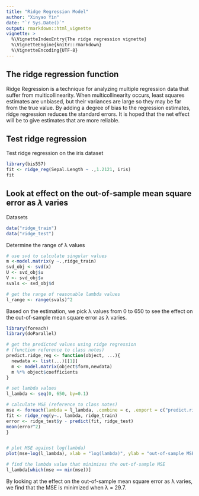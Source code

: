 ```yaml
---
title: "Ridge Regression Model"
author: "Xinyao Yin"
date: "`r Sys.Date()`"
output: rmarkdown::html_vignette
vignette: >
  %\VignetteIndexEntry{The ridge regression vignette}
  %\VignetteEngine{knitr::rmarkdown}
  %\VignetteEncoding{UTF-8}
---
```


## The ridge regression function

Ridge Regression is a technique for analyzing multiple regression data that suffer from multicollinearity. When multicollinearity occurs, least squares estimates are unbiased, but their variances are large so they may be far from the true value. By adding a degree of bias to the regression estimates, ridge regression reduces the standard errors. It is hoped that the net effect will be to give estimates that are more reliable.


## Test ridge regression 

Test ridge regression on the iris dataset 
```r
library(bis557)
fit <- ridge_reg(Sepal.Length ~ .,1.2121, iris)
fit
```

## Look at effect on the out-of-sample mean square error as $\lambda$ varies

Datasets
```r
data("ridge_train")
data("ridge_test")
```

Determine the range of λ values 
```r
# use svd to calculate singular values 
m <-model.matrix(y ~.,ridge_train)
svd_obj <- svd(x)
U <- svd_obj$u
V <- svd_obj$v
svals <- svd_obj$d

# get the range of reasonable lambda values 
l_range <- range(svals)^2
```

Based on the estimation, we pick λ values from 0 to 650 to see the effect on the out-of-sample mean square error as λ varies.

```r
library(foreach)
library(doParallel)

# get the predicted values using ridge regression
# (function reference to class notes)
predict.ridge_reg <- function(object, ...){
  newdata <- list(...)[[1]]
  m <- model.matrix(object$form,newdata)
  m %*% object$coefficients
}

# set lambda values 
l_lambda <- seq(0, 650, by=0.1)

# calculate MSE (reference to class notes)
mse <- foreach(lambda = l_lambda, .combine = c, .export = c("predict.ridge_reg")) %dopar% {
fit <- ridge_reg(y~., lambda, ridge_train)
error <- ridge_test$y - predict(fit, ridge_test)
mean(error^2) 
}


# plot MSE against log(lambda) 
plot(mse~log(l_lambda), xlab = "log(lambda)", ylab = "out-of-sample MSE", main = "Out-of-sample mean square error vs. log(lambda)", type = "l")

# find the lambda value that minimizes the out-of-sample MSE
l_lambda[which(mse == min(mse))]
```
By looking at the effect on the out-of-sample mean square error as λ
varies, we find that the MSE is minimized when λ = 29.7. 
